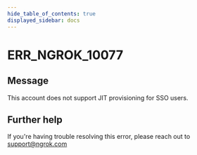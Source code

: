 ```yaml
---
hide_table_of_contents: true
displayed_sidebar: docs
---
```



# ERR_NGROK_10077

## Message

This account does not support JIT provisioning for SSO users.

<ErrorDetails error="err_ngrok_10077" />

## Further help

If you're having trouble resolving this error, please reach out to [support@ngrok.com](mailto:support@ngrok.com?subject=Help%20with%20ERR_NGROK_10077)
